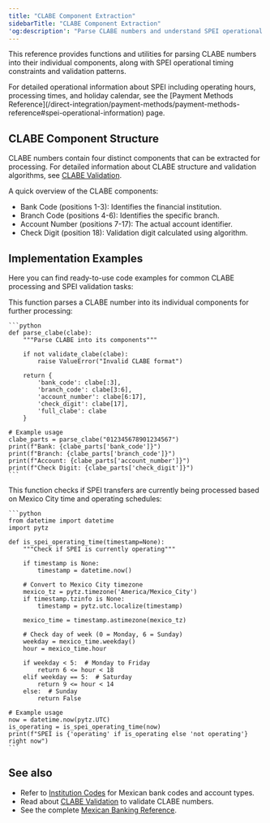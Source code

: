 ```yaml
---
title: "CLABE Component Extraction"
sidebarTitle: "CLABE Component Extraction"
'og:description': "Parse CLABE numbers and understand SPEI operational constraints"
---
```


This reference provides functions and utilities for parsing CLABE numbers into their individual components, along with SPEI operational timing constraints and validation patterns.

<Info>
For detailed operational information about SPEI including operating hours, processing times, and holiday calendar, see the [Payment Methods Reference](/direct-integration/payment-methods/payment-methods-reference#spei-operational-information) page.
</Info>

## CLABE Component Structure

CLABE numbers contain four distinct components that can be extracted for processing. For detailed information about CLABE structure and validation algorithms, see [CLABE Validation](/direct-integration/reference/clabe-validation).

A quick overview of the CLABE components:

- Bank Code (positions 1-3): Identifies the financial institution.
- Branch Code (positions 4-6): Identifies the specific branch.
- Account Number (positions 7-17): The actual account identifier.
- Check Digit (position 18): Validation digit calculated using algorithm.

## Implementation Examples

Here you can find ready-to-use code examples for common CLABE processing and SPEI validation tasks:

<AccordionGroup>
  <Accordion title="CLABE Component Extraction">
    This function parses a CLABE number into its individual components for further processing:
    
    ```python
    def parse_clabe(clabe):
        """Parse CLABE into its components"""
        
        if not validate_clabe(clabe):
            raise ValueError("Invalid CLABE format")
        
        return {
            'bank_code': clabe[:3],
            'branch_code': clabe[3:6],
            'account_number': clabe[6:17],
            'check_digit': clabe[17],
            'full_clabe': clabe
        }

    # Example usage
    clabe_parts = parse_clabe("012345678901234567")
    print(f"Bank: {clabe_parts['bank_code']}")
    print(f"Branch: {clabe_parts['branch_code']}")
    print(f"Account: {clabe_parts['account_number']}")
    print(f"Check Digit: {clabe_parts['check_digit']}")
    ```
  </Accordion>

  <Accordion title="SPEI Operating Time Validation">
    This function checks if SPEI transfers are currently being processed based on Mexico City time and operating schedules:
    
    ```python
    from datetime import datetime
    import pytz

    def is_spei_operating_time(timestamp=None):
        """Check if SPEI is currently operating"""
        
        if timestamp is None:
            timestamp = datetime.now()
        
        # Convert to Mexico City timezone
        mexico_tz = pytz.timezone('America/Mexico_City')
        if timestamp.tzinfo is None:
            timestamp = pytz.utc.localize(timestamp)
        
        mexico_time = timestamp.astimezone(mexico_tz)
        
        # Check day of week (0 = Monday, 6 = Sunday)
        weekday = mexico_time.weekday()
        hour = mexico_time.hour
        
        if weekday < 5:  # Monday to Friday
            return 6 <= hour < 18
        elif weekday == 5:  # Saturday
            return 9 <= hour < 14
        else:  # Sunday
            return False

    # Example usage
    now = datetime.now(pytz.UTC)
    is_operating = is_spei_operating_time(now)
    print(f"SPEI is {'operating' if is_operating else 'not operating'} right now")
    ```
  </Accordion>
</AccordionGroup>

## See also

- Refer to [Institution Codes](/direct-integration/reference/institution-codes) for Mexican bank codes and account types.
- Read about [CLABE Validation](/direct-integration/reference/clabe-validation) to validate CLABE numbers.
- See the complete [Mexican Banking Reference](/direct-integration/reference/mexican-banking-reference).
